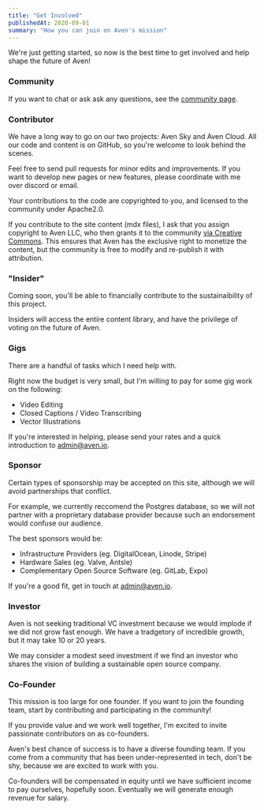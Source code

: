 ```yaml
---
title: "Get Involved"
publishedAt: 2020-09-01
summary: "How you can join on Aven's mission"
---
```


We're just getting started, so now is the best time to get involved and help shape the future of Aven!

### Community

If you want to chat or ask ask any questions, see the [community page](/community).

### Contributor

We have a long way to go on our two projects: Aven Sky and Aven Cloud. All our code and content is on GitHub, so you're welcome to look behind the scenes.

Feel free to send pull requests for minor edits and improvements. If you want to develop new pages or new features, please coordinate with me over discord or email.

Your contributions to the code are copyrighted to you, and licensed to the community under Apache2.0.

If you contribute to the site content (mdx files), I ask that you assign copyright to Aven LLC, who then grants it to the community [via Creative Commons](https://creativecommons.org/licenses/by-nc-sa/4.0/). This ensures that Aven has the exclusive right to monetize the content, but the community is free to modify and re-publish it with attribution.

### "Insider"

Coming soon, you'll be able to financially contribute to the sustainaibility of this project.

Insiders will access the entire content library, and have the privilege of voting on the future of Aven.

### Gigs

There are a handful of tasks which I need help with.

Right now the budget is very small, but I'm willing to pay for some gig work on the following:

- Video Editing
- Closed Captions / Video Transcribing
- Vector Illustrations

If you're interested in helping, please send your rates and a quick introduction to [admin@aven.io](mailto:admin@aven.io).


### Sponsor

Certain types of sponsorship may be accepted on this site, although we will avoid partnerships that conflict.

For example, we currently reccomend the Postgres database, so we will not partner with a proprietary database provider because such an endorsement would confuse our audience.

The best sponsors would be:

- Infrastructure Providers (eg. DigitalOcean, Linode, Stripe)
- Hardware Sales (eg. Valve, Antsle)
- Complementary Open Source Software (eg. GitLab, Expo)

If you're a good fit, get in touch at [admin@aven.io](mailto:admin@aven.io).

### Investor

Aven is not seeking traditional VC investment because we would implode if we did not grow fast enough. We have a tradgetory of incredible growth, but it may take 10 or 20 years.

We may consider a modest seed investment if we find an investor who shares the vision of building a sustainable open source company.

### Co-Founder

This mission is too large for one founder. If you want to join the founding team, start by contributing and participating in the community!

If you provide value and we work well together, I'm excited to invite passionate contributors on as co-founders.

Aven's best chance of success is to have a diverse founding team. If you come from a community that has been under-represented in tech, don't be shy, because we are excited to work with you.

Co-founders will be compensated in equity until we have sufficient income to pay ourselves, hopefully soon. Eventually we will generate enough revenue for salary.

<!--- © Aven LLC and Aven Contributors. Licensed under Creative Commons BY-NC-SA 4.0 https://creativecommons.org/licenses/by-nc-sa/4.0/ -->
